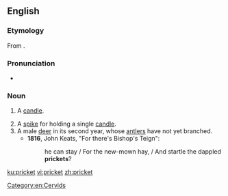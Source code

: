 ==English==

===Etymology===
From {{suffix|prick|et|lang=en}}.

===Pronunciation===
* {{a|UK}} {{IPA|/ˈpɹɪkɪt/|lang=en}}

===Noun===
{{en-noun}}

# {{label|en|obsolete}} A [[candle]]. {{defdate|14th-17th c.}}
# A [[spike]] for holding a single [[candle]]. {{defdate|from 15th c.}}
# A male [[deer]] in its second year, whose [[antler]]s have not yet branched. {{defdate|from 15th c.}}
#* '''1816''', John Keats, "For there's Bishop's Teign":
#*: he can stay / For the new-mown hay, / And startle the dappled '''prickets'''?

[[Category:en:Cervids]]

[[ku:pricket]]
[[vi:pricket]]
[[zh:pricket]]